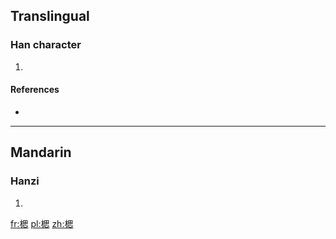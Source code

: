 ==Translingual==

===Han character===
{{Han char|rn=75|rad=木|as=09|sn=13|four=46930|canj=DWP|ids=⿰木思}}

# {{defn|Han|sort=木09}}

====References====
* {{Han ref|kx=0539.070|dkj=15125|hdz=21250.020|uh=6952|ud=26962|bh=DDF1|bd=56817}}

----

==Mandarin==

===Hanzi===
{{cmn-hanzi|pin=[[sī]] ([[si1]]), [[xiē]] ([[xie1]])|wg=ssu<sup>1</sup>, hsieh<sup>1</sup>}}

# {{defn|lang=cmn|sort=木09}}

[[fr:楒]]
[[pl:楒]]
[[zh:楒]]